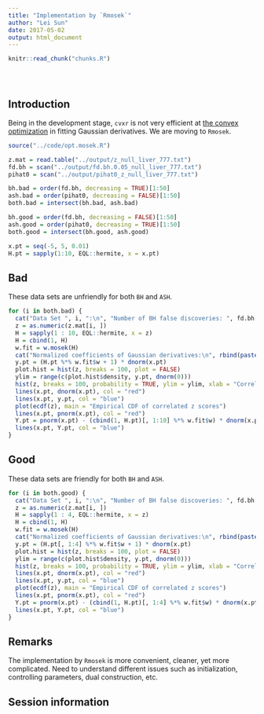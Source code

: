 ```yaml
---
title: "Implementation by `Rmosek`"
author: "Lei Sun"
date: 2017-05-02
output: html_document
---
```


<!-- The file analysis/chunks.R contains chunks that define default settings
shared across the workflowr files. -->
```r
knitr::read_chunk("chunks.R")
```

<!-- Update knitr chunk options -->
```r
```

<!-- Insert the date the file was last updated -->
```r
```

<!-- Insert the code version (Git commit SHA1) if Git repository exists and R
 package git2r is installed -->
```r
```

<!-- Add your analysis here -->

## Introduction

Being in the development stage, `cvxr` is not very efficient at [the convex optimization](gaussian_derivatives.html) in fitting Gaussian derivatives.  We are moving to `Rmosek`.

```r
source("../code/opt.mosek.R")
```

```r
z.mat = read.table("../output/z_null_liver_777.txt")
fd.bh = scan("../output/fd.bh.0.05_null_liver_777.txt")
pihat0 = scan("../output/pihat0_z_null_liver_777.txt")
```

```r
bh.bad = order(fd.bh, decreasing = TRUE)[1:50]
ash.bad = order(pihat0, decreasing = FALSE)[1:50]
both.bad = intersect(bh.bad, ash.bad)

bh.good = order(fd.bh, decreasing = FALSE)[1:50]
ash.good = order(pihat0, decreasing = TRUE)[1:50]
both.good = intersect(bh.good, ash.good)
```

```r
x.pt = seq(-5, 5, 0.01)
H.pt = sapply(1:10, EQL::hermite, x = x.pt)
```

## Bad

These data sets are unfriendly for both `BH` and `ASH`.

```r
for (i in both.bad) {
  cat("Data Set ", i, ":\n", "Number of BH false discoveries: ", fd.bh[i], ";\n", "ASH's pihat0 = ", pihat0[i], ";\n")
  z = as.numeric(z.mat[i, ])
  H = sapply(1 : 10, EQL::hermite, x = z)
  H = cbind(1, H)
  w.fit = w.mosek(H)
  cat("Normalized coefficients of Gaussian derivatives:\n", rbind(paste(1:10, ":"), paste(w.fit$w * sqrt(factorial(1:10)), ";")), sep = " ")
  y.pt = (H.pt %*% w.fit$w + 1) * dnorm(x.pt)
  plot.hist = hist(z, breaks = 100, plot = FALSE)
  ylim = range(c(plot.hist$density, y.pt, dnorm(0)))
  hist(z, breaks = 100, probability = TRUE, ylim = ylim, xlab = "Correlated z scores", main = "Histogram of correlated z scores")
  lines(x.pt, dnorm(x.pt), col = "red")
  lines(x.pt, y.pt, col = "blue")
  plot(ecdf(z), main = "Empirical CDF of correlated z scores")
  lines(x.pt, pnorm(x.pt), col = "red")
  Y.pt = pnorm(x.pt) - (cbind(1, H.pt)[, 1:10] %*% w.fit$w) * dnorm(x.pt)
  lines(x.pt, Y.pt, col = "blue")
}
```

## Good

These data sets are friendly for both `BH` and `ASH`.

```r
for (i in both.good) {
  cat("Data Set ", i, ":\n", "Number of BH false discoveries: ", fd.bh[i], ";\n", "ASH's pihat0 = ", pihat0[i], ";\n")
  z = as.numeric(z.mat[i, ])
  H = sapply(1 : 4, EQL::hermite, x = z)
  H = cbind(1, H)
  w.fit = w.mosek(H)
  cat("Normalized coefficients of Gaussian derivatives:\n", rbind(paste(1:4, ":"), paste(w.fit$w * sqrt(factorial(1:4)), ";")), sep = " ")
  y.pt = (H.pt[, 1:4] %*% w.fit$w + 1) * dnorm(x.pt)
  plot.hist = hist(z, breaks = 100, plot = FALSE)
  ylim = range(c(plot.hist$density, y.pt, dnorm(0)))
  hist(z, breaks = 100, probability = TRUE, ylim = ylim, xlab = "Correlated z scores", main = "Histogram of correlated z scores")
  lines(x.pt, dnorm(x.pt), col = "red")
  lines(x.pt, y.pt, col = "blue")
  plot(ecdf(z), main = "Empirical CDF of correlated z scores")
  lines(x.pt, pnorm(x.pt), col = "red")
  Y.pt = pnorm(x.pt) - (cbind(1, H.pt)[, 1:4] %*% w.fit$w) * dnorm(x.pt)
  lines(x.pt, Y.pt, col = "blue")
}
```

## Remarks

The implementation by `Rmosek` is more convenient, cleaner, yet more complicated.  Need to understand different issues such as initialization, controlling parameters, dual construction, etc.

## Session information

<!-- Insert the session information into the document -->
```r
```
